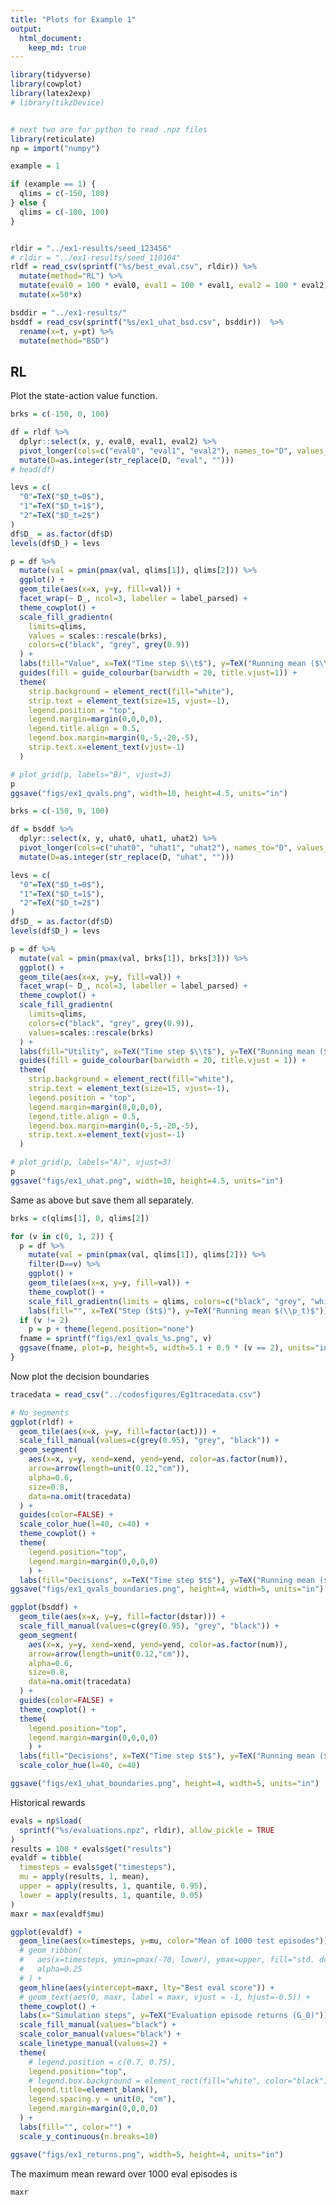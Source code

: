 ```yaml
---
title: "Plots for Example 1"
output: 
  html_document:
    keep_md: true
---
```


```r
library(tidyverse)
library(cowplot)
library(latex2exp)
# library(tikzDevice)


# next two are for python to read .npz files
library(reticulate)
np = import("numpy")

example = 1

if (example == 1) {
  qlims = c(-150, 100)
} else {
  qlims = c(-100, 100)
}


rldir = "../ex1-results/seed_123456"
# rldir = "../ex1-results/seed_110104"
rldf = read_csv(sprintf("%s/best_eval.csv", rldir)) %>% 
  mutate(method="RL") %>% 
  mutate(eval0 = 100 * eval0, eval1 = 100 * eval1, eval2 = 100 * eval2) %>% 
  mutate(x=50*x)

bsddir = "../ex1-results/"
bsddf = read_csv(sprintf("%s/ex1_uhat_bsd.csv", bsddir))  %>% 
  rename(x=t, y=pt) %>% 
  mutate(method="BSD")
```

## RL


Plot the state-action value function.
```r
brks = c(-150, 0, 100)

df = rldf %>% 
  dplyr::select(x, y, eval0, eval1, eval2) %>%
  pivot_longer(cols=c("eval0", "eval1", "eval2"), names_to="D", values_to="val") %>%
  mutate(D=as.integer(str_replace(D, "eval", "")))
# head(df)

levs = c(
  "0"=TeX("$D_t=0$"),
  "1"=TeX("$D_t=1$"),
  "2"=TeX("$D_t=2$")
)
df$D_ = as.factor(df$D)
levels(df$D_) = levs

p = df %>% 
  mutate(val = pmin(pmax(val, qlims[1]), qlims[2])) %>% 
  ggplot() +
  geom_tile(aes(x=x, y=y, fill=val)) +
  facet_wrap(~ D_, ncol=3, labeller = label_parsed) +
  theme_cowplot() +
  scale_fill_gradientn(
    limits=qlims,
    values = scales::rescale(brks),
    colors=c("black", "grey", grey(0.9))
  ) +
  labs(fill="Value", x=TeX("Time step $\\t$"), y=TeX("Running mean ($\\p_t$)")) +
  guides(fill = guide_colourbar(barwidth = 20, title.vjust=1)) +
  theme(
    strip.background = element_rect(fill="white"),
    strip.text = element_text(size=15, vjust=-1),
    legend.position = "top",
    legend.margin=margin(0,0,0,0),
    legend.title.align = 0.5,
    legend.box.margin=margin(0,-5,-20,-5),
    strip.text.x=element_text(vjust=-1)
  )

# plot_grid(p, labels="B)", vjust=3)
p
ggsave("figs/ex1_qvals.png", width=10, height=4.5, units="in")
```

```r
brks = c(-150, 0, 100)

df = bsddf %>% 
  dplyr::select(x, y, uhat0, uhat1, uhat2) %>%
  pivot_longer(cols=c("uhat0", "uhat1", "uhat2"), names_to="D", values_to="val") %>%
  mutate(D=as.integer(str_replace(D, "uhat", "")))

levs = c(
  "0"=TeX("$D_t=0$"),
  "1"=TeX("$D_t=1$"),
  "2"=TeX("$D_t=2$")
)
df$D_ = as.factor(df$D)
levels(df$D_) = levs

p = df %>% 
  mutate(val = pmin(pmax(val, brks[1]), brks[3])) %>% 
  ggplot() +
  geom_tile(aes(x=x, y=y, fill=val)) +
  facet_wrap(~ D_, ncol=3, labeller = label_parsed) +
  theme_cowplot() +
  scale_fill_gradientn(
    limits=qlims,
    colors=c("black", "grey", grey(0.9)),
    values=scales::rescale(brks)
  ) +
  labs(fill="Utility", x=TeX("Time step $\\t$"), y=TeX("Running mean ($\\p_t$)")) +
  guides(fill = guide_colourbar(barwidth = 20, title.vjust = 1)) +
  theme(
    strip.background = element_rect(fill="white"),
    strip.text = element_text(size=15, vjust=-1),
    legend.position = "top",
    legend.margin=margin(0,0,0,0),
    legend.title.align = 0.5,
    legend.box.margin=margin(0,-5,-20,-5),
    strip.text.x=element_text(vjust=-1)
  )

# plot_grid(p, labels="A)", vjust=3)
p
ggsave("figs/ex1_uhat.png", width=10, height=4.5, units="in")
```


Same as above but save them all separately.

```r
brks = c(qlims[1], 0, qlims[2])

for (v in c(0, 1, 2)) {
  p = df %>% 
    mutate(val = pmin(pmax(val, qlims[1]), qlims[2])) %>%
    filter(D==v) %>% 
    ggplot() +
    geom_tile(aes(x=x, y=y, fill=val)) +
    theme_cowplot() +
    scale_fill_gradientn(limits = qlims, colors=c("black", "grey", "white")) +
    labs(fill="", x=TeX("Step ($t$)"), y=TeX("Running mean $(\\p_t)$"))
  if (v != 2)
    p = p + theme(legend.position="none")
  fname = sprintf("figs/ex1_qvals_%s.png", v)
  ggsave(fname, plot=p, height=5, width=5.1 + 0.9 * (v == 2), units="in")
}
```

Now plot the decision boundaries

```r
tracedata = read_csv("../codesfigures/Eg1tracedata.csv")
```

```r
# No segments
ggplot(rldf) +
  geom_tile(aes(x=x, y=y, fill=factor(act))) + 
  scale_fill_manual(values=c(grey(0.95), "grey", "black")) +
  geom_segment(
    aes(x=x, y=y, xend=xend, yend=yend, color=as.factor(num)),
    arrow=arrow(length=unit(0.12,"cm")),
    alpha=0.6,
    size=0.8,
    data=na.omit(tracedata)
  ) +
  guides(color=FALSE) +
  scale_color_hue(l=40, c=40) +
  theme_cowplot() +
  theme(
    legend.position="top",
    legend.margin=margin(0,0,0,0)
    ) +
  labs(fill="Decisions", x=TeX("Time step $t$"), y=TeX("Running mean ($p_t$)"))
ggsave("figs/ex1_qvals_boundaries.png", height=4, width=5, units="in")
```


```r
ggplot(bsddf) +
  geom_tile(aes(x=x, y=y, fill=factor(dstar))) + 
  scale_fill_manual(values=c(grey(0.95), "grey", "black")) +
  geom_segment(
    aes(x=x, y=y, xend=xend, yend=yend, color=as.factor(num)),
    arrow=arrow(length=unit(0.12,"cm")),
    alpha=0.6,
    size=0.8,
    data=na.omit(tracedata)
  ) +
  guides(color=FALSE) +
  theme_cowplot() +
  theme(
    legend.position="top",
    legend.margin=margin(0,0,0,0)
    ) +
  labs(fill="Decisions", x=TeX("Time step $t$"), y=TeX("Running mean ($p_t$)")) +
  scale_color_hue(l=40, c=40)

ggsave("figs/ex1_uhat_boundaries.png", height=4, width=5, units="in")
```

Historical rewards

```r
evals = np$load(
  sprintf("%s/evaluations.npz", rldir), allow_pickle = TRUE
)
results = 100 * evals$get("results")
evaldf = tibble(
  timesteps = evals$get("timesteps"),
  mu = apply(results, 1, mean),
  upper = apply(results, 1, quantile, 0.95),
  lower = apply(results, 1, quantile, 0.05)
)
maxr = max(evaldf$mu)

ggplot(evaldf) +
  geom_line(aes(x=timesteps, y=mu, color="Mean of 1000 test episodes")) +
  # geom_ribbon(
  #   aes(x=timesteps, ymin=pmax(-70, lower), ymax=upper, fill="std. dev (1000 eps.)"),
  #   alpha=0.25
  # ) +
  geom_hline(aes(yintercept=maxr, lty="Best eval score")) +
  # geom_text(aes(0, maxr, label = maxr, vjust = -1, hjust=-0.5)) +
  theme_cowplot() +
  labs(x="Simulation steps", y=TeX("Evaluation episode returns (G_0)")) + 
  scale_fill_manual(values="black") +
  scale_color_manual(values="black") + 
  scale_linetype_manual(values=2) + 
  theme(
    # legend.position = c(0.7, 0.75),
    legend.position="top",
    # legend.box.background = element_rect(fill="white", color="black"),
    legend.title=element_blank(),
    legend.spacing.y = unit(0, "cm"),
    legend.margin=margin(0,0,0,0)
  ) +
  labs(fill="", color="") + 
  scale_y_continuous(n.breaks=10)

ggsave("figs/ex1_returns.png", width=5, height=4, units="in")
```

The maximum mean reward over 1000 eval episodes is

```r
maxr
```
